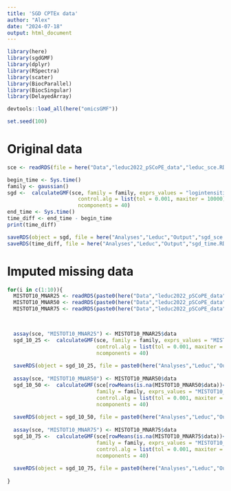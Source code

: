 ```yaml
---
title: 'SGD CPTEx data'
author: "Alex"
date: "2024-07-18"
output: html_document
---
```



```r
library(here)
library(sgdGMF)
library(dplyr)
library(RSpectra)
library(scater)
library(BiocParallel)
library(BiocSingular)
library(DelayedArray)

devtools::load_all(here("omicsGMF"))

set.seed(100)
```



# Original data

```r
sce <- readRDS(file = here("Data","leduc2022_pSCoPE_data","leduc_sce.RDS"))

```


```r
begin_time <- Sys.time()
family <- gaussian()
sgd <-  calculateGMF(sce, family = family, exprs_values = "logintensities", 
                       control.alg = list(tol = 0.001, maxiter = 10000),
                       ncomponents = 40)
end_time <- Sys.time()
time_diff <- end_time - begin_time
print(time_diff)

```


```r
saveRDS(object = sgd, file = here("Analyses","Leduc","Output","sgd_sce.RDS"))
saveRDS(time_diff, file = here("Analyses","Leduc","Output","sgd_time.RDS"))
```


# Imputed missing data


```r
for(i in c(1:10)){
  MISTOT10_MNAR25 <- readRDS(paste0(here("Data","leduc2022_pSCoPE_data"),"/leduc_MISTOT10_MNAR25_", i, ".RDS"))
  MISTOT10_MNAR50 <- readRDS(paste0(here("Data","leduc2022_pSCoPE_data"),"/leduc_MISTOT10_MNAR50_", i, ".RDS"))
  MISTOT10_MNAR75 <- readRDS(paste0(here("Data","leduc2022_pSCoPE_data"),"/leduc_MISTOT10_MNAR75_", i, ".RDS"))


  
  assay(sce, "MISTOT10_MNAR25") <- MISTOT10_MNAR25$data
  sgd_10_25 <-  calculateGMF(sce, family = family, exprs_values = "MISTOT10_MNAR25", 
                             control.alg = list(tol = 0.001, maxiter = 10000),
                             ncomponents = 40)
  
  saveRDS(object = sgd_10_25, file = paste0(here("Analyses","Leduc","Output"),"/sgd_MISTOT10_MNAR25_", i, ".RDS"))
  
  assay(sce, "MISTOT10_MNAR50") <- MISTOT10_MNAR50$data
  sgd_10_50 <-  calculateGMF(sce[rowMeans(is.na(MISTOT10_MNAR50$data))<1,],
                             family = family, exprs_values = "MISTOT10_MNAR50", 
                             control.alg = list(tol = 0.001, maxiter = 10000),
                             ncomponents = 40)
  
  saveRDS(object = sgd_10_50, file = paste0(here("Analyses","Leduc","Output"),"/sgd_MISTOT10_MNAR50_", i, ".RDS"))
  
  assay(sce, "MISTOT10_MNAR75") <- MISTOT10_MNAR75$data
  sgd_10_75 <-  calculateGMF(sce[rowMeans(is.na(MISTOT10_MNAR75$data))<1,], 
                             family = family, exprs_values = "MISTOT10_MNAR75", 
                             control.alg = list(tol = 0.001, maxiter = 10000),
                             ncomponents = 40)
  
  saveRDS(object = sgd_10_75, file = paste0(here("Analyses","Leduc","Output"),"/sgd_MISTOT10_MNAR75_", i, ".RDS"))
  
}
```










